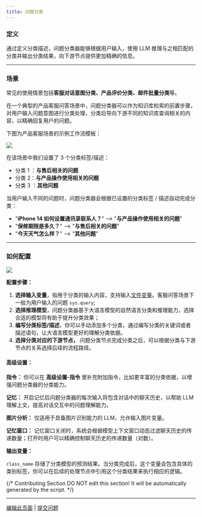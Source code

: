 ```yaml
---
title: 问题分类
---
```


### **定义**

通过定义分类描述，问题分类器能够根据用户输入，使用 LLM 推理与之相匹配的分类并输出分类结果，向下游节点提供更加精确的信息。

***

### **场景**

常见的使用情景包括**客服对话意图分类、产品评价分类、邮件批量分类**等。

在一个典型的产品客服问答场景中，问题分类器可以作为知识库检索的前置步骤，对用户输入问题意图进行分类处理，分类后导向下游不同的知识库查询相关的内容，以精确回复用户的问题。

下图为产品客服场景的示例工作流模板：

![](https://assets-docs.dify.ai/dify-enterprise-mintlify/zh_CN/guides/workflow/node/465d730a4b7eaa2005e7268a086bdd1a.png)

在该场景中我们设置了 3 个分类标签/描述：

* 分类 1 ：**与售后相关的问题**
* 分类 2：**与产品操作使用相关的问题**
* 分类 3 ：**其他问题**

当用户输入不同的问题时，问题分类器会根据已设置的分类标签 / 描述自动完成分类：

* "**iPhone 14 如何设置通讯录联系人？**" —> "**与产品操作使用相关的问题**"
* "**保修期限是多久？**" —> "**与售后相关的问题**"
* "**今天天气怎么样？**" —> "**其他问题**"

***

### 如何配置

![](https://assets-docs.dify.ai/dify-enterprise-mintlify/zh_CN/guides/workflow/node/923c4cbc6956fe8925895b812802a24b.png)

**配置步骤：**

1. **选择输入变量**，指用于分类的输入内容，支持输入[文件变量](/zh-hans/guides/workflow/variables)。客服问答场景下一般为用户输入的问题 `sys.query`;
2. **选择推理模型**，问题分类器基于大语言模型的自然语言分类和推理能力，选择合适的模型将有助于提升分类效果；
3. **编写分类标签/描述**，你可以手动添加多个分类，通过编写分类的关键词或者描述语句，让大语言模型更好的理解分类依据。
4. **选择分类对应的下游节点，** 问题分类节点完成分类之后，可以根据分类与下游节点的关系选择后续的流程路径。

#### **高级设置：**

**指令：** 你可以在 **高级设置-指令** 里补充附加指令，比如更丰富的分类依据，以增强问题分类器的分类能力。

**记忆：** 开启记忆后问题分类器的每次输入将包含对话中的聊天历史，以帮助 LLM 理解上文，提高对话交互中的问题理解能力。

**图片分析：** 仅适用于具备图片识别能力的 LLM，允许输入图片变量。

**记忆窗口：** 记忆窗口关闭时，系统会根据模型上下文窗口动态过滤聊天历史的传递数量；打开时用户可以精确控制聊天历史的传递数量（对数）。

**输出变量：**

`class_name` 存储了分类模型的预测结果。当分类完成后，这个变量会包含具体的类别标签，你可以在后续的处理节点中引用这个分类结果来执行相应的逻辑。

{/*
Contributing Section
DO NOT edit this section!
It will be automatically generated by the script.
*/}

---

[编辑此页面](https://github.com/langgenius/dify-docs/edit/main/zh-hans/documentation/pages/nodes/question-classifier.mdx) | [提交问题](https://github.com/langgenius/dify-docs/issues/new?template=docs.yml)

